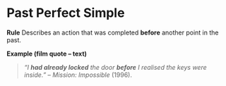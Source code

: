 # Past Perfect Simple

**Rule**  Describes an action that was completed **before** another point in the past.

**Example (film quote – text)**

> *“I **had already locked** the door **before** I realised the keys were inside.”* – *Mission: Impossible* (1996).
